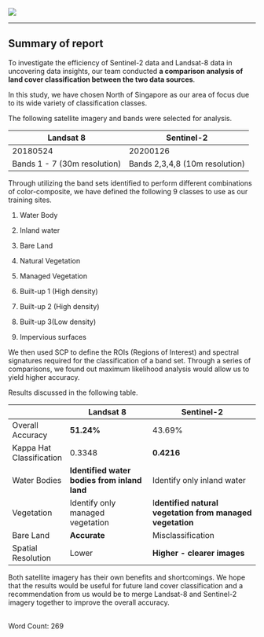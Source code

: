 ![](images/logo.jpg)

------------------------------------------------------------------------

## Summary of report

To investigate the efficiency of Sentinel-2 data and Landsat-8 data in uncovering data insights, our team conducted **a comparison analysis of land cover classification between the two data sources**.

In this study, we have chosen North of Singapore as our area of focus due to its wide variety of classification classes.

The following satellite imagery and bands were selected for analysis.

| Landsat 8                    | Sentinel-2                     |
|------------------------------|--------------------------------|
| 20180524                     | 20200126                       |
| Bands 1 - 7 (30m resolution) | Bands 2,3,4,8 (10m resolution) |

Through utilizing the band sets identified to perform different combinations of color-composite, we have defined the following 9 classes to use as our training sites.

1.  Water Body

2.  Inland water

3.  Bare Land

4.  Natural Vegetation

5.  Managed Vegetation

6.  Built-up 1 (High density)

7.  Built-up 2 (High density)

8.  Built-up 3(Low density)

9.  Impervious surfaces

We then used SCP to define the ROIs (Regions of Interest) and spectral signatures required for the classification of a band set. Through a series of comparisons, we found out maximum likelihood analysis would allow us to yield higher accuracy.

Results discussed in the following table.

|                          | Landsat 8                                    | Sentinel-2                                                |
|--------------------------|----------------------------------------------|-----------------------------------------------------------|
| Overall Accuracy         | **51.24%**                                   | 43.69%                                                    |
| Kappa Hat Classification | 0.3348                                       | **0.4216**                                                |
| Water Bodies             | **Identified water bodies from inland land** | Identify only inland water                                |
| Vegetation               | Identify only managed vegetation             | I**dentified natural vegetation from managed vegetation** |
| Bare Land                | **Accurate**                                 | Misclassification                                         |
| Spatial Resolution       | Lower                                        | **Higher - clearer images**                               |

Both satellite imagery has their own benefits and shortcomings. We hope that the results would be useful for future land cover classification and a recommendation from us would be to merge Landsat-8 and Sentinel-2 imagery together to improve the overall accuracy.

\
Word Count: 269
